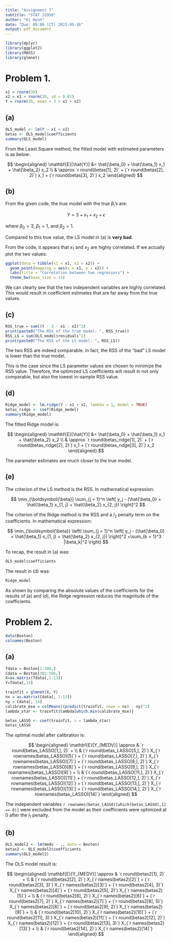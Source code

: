 ```yaml
---
title: "Assignment 7"
subtitle: "STAT 32950"
author: "Ki Hyun"
date: "Due: 09:00 (CT) 2023-05-16"
output: pdf_document
---
```


```r
library(dplyr)
library(ggplot2)
library(MASS)
library(glmnet)
```

# Problem 1.

```r
x1 = rnorm(30)
x2 = x1 + rnorm(30, sd = 0.01)
Y = rnorm(30, mean = 3 + x1 + x2)
```

## (a)

```r
OLS_model <- lm(Y ~ x1 + x2)
betas <- OLS_model$coefficients
summary(OLS_model)
```

From the Least Square method, the fitted model with estimated parameters is as
below:

$$
\begin{aligned}
\mathbf{E}[\hat{Y}] &= \hat{\beta_0} + \hat{\beta_1} x_1 + \hat{\beta_2} x_2 \\
& \approx `r round(betas[1], 2)` + (`r round(betas[2], 2)`) x_1 + 
(`r round(betas[3], 2)`) x_2 
\end{aligned}
$$

## (b)

From the given code, the true model with the true $\beta_i$'s are:

$$
Y = 3 + x_1 + x_2 + \epsilon
$$

where $\beta_0 = 3$, $\beta_1 = 1$, and $\beta_2 = 1$.

Compared to this true value, the LS model in (a) is **very bad**.

From the code, it appears that $x_1$ and $x_2$ are highly correlated. If we
actually plot the two values:

```r
ggplot(data = tibble(x1 = x1, x2 = x2)) +
  geom_point(mapping = aes(x = x1, y = x2)) +
  labs(title = "Correlation between two regressors") +
  theme_bw(base_size = 13)
```

We can clearly see that the two independent variables are highly correlated.
This would result in coefficient estimates that are far away from the true 
values.

## (c)

```r
RSS_true = sum((Y - 3 - x1 - x2)^2)
print(paste0("The RSS of the true model: ", RSS_true))
RSS_LS = sum(OLS_model$residuals^2)
print(paste0("The RSS of the LS model: ", RSS_LS))
```

The two RSS are indeed comparable. In fact, the RSS of the "bad" LS model is
lower than the true model. 

This is the case since the LS parameter values are chosen to minimize the RSS
value. Therefore, the optimized LS coefficients will result in not only 
comparable, but also the lowest in-sample RSS value.

## (d)

```r
Ridge_model <- lm.ridge(Y ~ x1 + x2, lambda = 1, model = TRUE)
betas_ridge <- coef(Ridge_model)
summary(Ridge_model)
```

The fitted Ridge model is:

$$
\begin{aligned}
\mathbf{E}[\hat{Y}] &= \hat{\beta_0} + \hat{\beta_1} x_1 + \hat{\beta_2} x_2 \\
& \approx `r round(betas_ridge[1], 2)` + 
(`r round(betas_ridge[2], 2)`) x_1 + 
(`r round(betas_ridge[3], 2)`) x_2 
\end{aligned}
$$

The parameter estimates are much closer to the true model.

## (e)

The criterion of the LS method is the RSS. In mathematical expression:

$$
\min_{\boldsymbol{\beta}}
\sum_{j = 1}^n
\left[
y_j - (\hat{\beta_0} + \hat{\beta_1} x_{1, j} + \hat{\beta_2} x_{2, j})
\right]^2
$$

The criterion of the Ridge method is the RSS and a $l_2$ penalty
term on the coefficients. In mathematical expression:

$$
\min_{\boldsymbol{\beta}}
\left(
\sum_{j = 1}^n
\left[
y_j - (\hat{\beta_0} + \hat{\beta_1} x_{1, j} + \hat{\beta_2} x_{2, j})
\right]^2
+\sum_{k = 1}^3 |\beta_k|^2
\right)
$$

To recap, the result in (a) was:

```r
OLS_model$coefficients
```

The result in (d) was:

```r
Ridge_model
```

As shown by comparing the absolute values of the coefficients for the results
of (a) and (d), the Ridge regression reduces the magnitude of the coefficients.

\newpage

# Problem 2.

```r
data(Boston)
colnames(Boston)
```

## (a)

```r
Tdata = Boston[1:300,]
Cdata = Boston[301:506,]
X=as.matrix(Tdata[,1:13])
Y=Tdata[,14]
```

```r
trainfit = glmnet(X, Y)
nx = as.matrix(Cdata[, 1:13])
ny = Cdata[, 14]
calibrate_mse = colMeans((predict(trainfit, newx = nx) - ny)^2)
lambda_star <- trainfit$lambda[which.min(calibrate_mse)]
```

```r
betas_LASSO <- coef(trainfit, s = lambda_star)
betas_LASSO
```

\newpage

The optimal model after calibration is:

$$
\begin{aligned}
\mathbf{E}[Y_{MEDV}] \approx &
`r round(betas_LASSO[1,], 2)` + \\
& (`r round(betas_LASSO[5,], 2)`) X_{`r rownames(betas_LASSO)[5]`} + 
(`r round(betas_LASSO[7,], 2)`) X_{`r rownames(betas_LASSO)[7]`} + 
(`r round(betas_LASSO[8,], 2)`) X_{`r rownames(betas_LASSO)[8]`} + 
(`r round(betas_LASSO[9,], 2)`) X_{`r rownames(betas_LASSO)[9]`} + \\
& (`r round(betas_LASSO[11,], 2)`) X_{`r rownames(betas_LASSO)[11]`} + 
(`r round(betas_LASSO[12,], 2)`) X_{`r rownames(betas_LASSO)[12]`} + 
(`r round(betas_LASSO[13,], 2)`) X_{`r rownames(betas_LASSO)[13]`} + 
(`r round(betas_LASSO[14,], 2)`) X_{`r rownames(betas_LASSO)[14]`}
\end{aligned}
$$

The independent variables `r rownames(betas_LASSO)[which(betas_LASSO[,1] == 0)]`
were excluded from the model as their coefficients were optimized at $0$ after
the $l_1$ penalty.

## (b)

```r
OLS_model2 <- lm(medv ~ ., data = Boston)
betas2 <- OLS_model2$coefficients
summary(OLS_model2)
```

\newpage

The OLS model result is:

$$
\begin{aligned}
\mathbf{E}[Y_{MEDV}] \approx &
`r round(betas2[1], 2)` + \\
& (`r round(betas2[2], 2)`) X_{`r names(betas2)[2]`} +
(`r round(betas2[3], 3)`) X_{`r names(betas2)[3]`} +
(`r round(betas2[4], 3)`) X_{`r names(betas2)[4]`} +
(`r round(betas2[5], 2)`) X_{`r names(betas2)[5]`} + \\
& (`r round(betas2[6], 2)`) X_{`r names(betas2)[6]`} +
(`r round(betas2[7], 2)`) X_{`r names(betas2)[7]`} +
(`r round(betas2[8], 5)`) X_{`r names(betas2)[8]`} +
(`r round(betas2[9], 2)`) X_{`r names(betas2)[9]`} + \\
& (`r round(betas2[10], 2)`) X_{`r names(betas2)[10]`} +
(`r round(betas2[11], 3)`) X_{`r names(betas2)[11]`} +
(`r round(betas2[12], 2)`) X_{`r names(betas2)[12]`} +
(`r round(betas2[13], 3)`) X_{`r names(betas2)[13]`} + \\ 
& (`r round(betas2[14], 2)`) X_{`r names(betas2)[14]`}
\end{aligned}
$$





